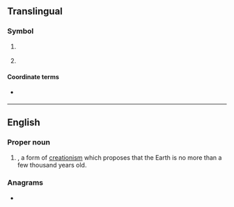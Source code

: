{{also|ᎩᎬ|Appendix:Variations of "ye"}}
{{wikipedia}}
==Translingual==

===Symbol===
{{mul-symbol}}

# {{ISO 3166|1|2|Yemen|from=1990}}
#: {{syn|mul|YEM|qq1={{w|ISO 3166-1 alpha-3|alpha-3}}}}
# {{ISO 3166|1|2|obs=1|North Yemen|from=1974|to=1990}}
#: {{syn|mul|YEM|qq1={{w|ISO 3166-1 alpha-3|alpha-3}}}}

====Coordinate terms====
* {{l|mul|YD}} {{q|formerly {{w|South Yemen}}}}

----

==English==

===Proper noun===
{{en-proper noun}}

# {{init of|en|{{w|Young Earth}}|nodot=1}}, a form of [[creationism]] which proposes that the Earth is no more than a few thousand years old.

===Anagrams===
* {{anagrams|en|a=ey|-ey|ey}}